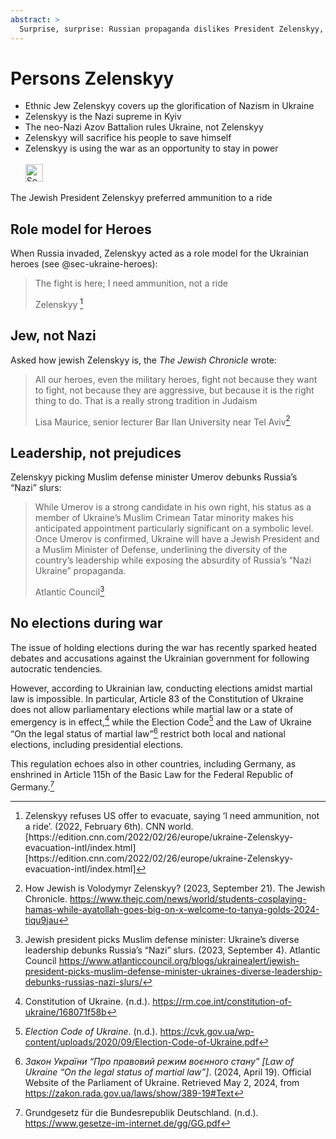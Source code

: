 ---
abstract: > 
  Surprise, surprise: Russian propaganda dislikes President Zelenskyy, who defends Ukraine successfully for more than three years. Read more. 
---

# Persons Zelenskyy {#sec-persons-zelenskyy}

::: {.callout-caution title="Myth"}
- Ethnic Jew Zelenskyy covers up the glorification of Nazism in Ukraine
- Zelenskyy is the Nazi supreme in Kyiv 
- The neo-Nazi Azov Battalion rules Ukraine, not Zelenskyy
- Zelenskyy will sacrifice his people to save himself
- Zelenskyy is using the war as an opportunity to stay in power
[<br></br>![Search for topic in EUvsDisinfo](../all_common_img/EUvsDisinfo_400x240.jpg){height=2em}](https://euvsdisinfo.eu/disinformation-cases/?text=Volodymyr%20Zelenskyy&sort=relevance)
:::

::: {.callout-tip title="Truth"}
The Jewish President Zelenskyy preferred ammunition to a ride
:::

## Role model for Heroes

When Russia invaded, Zelenskyy acted as a role model for the Ukrainian heroes (see @sec-ukraine-heroes): 

> The fight is here; I need ammunition, not a ride 
>
> Zelenskyy [^persons-zelenskyy-1]


## Jew, not Nazi

Asked how jewish Zelenskyy is, the *The Jewish Chronicle* wrote:

> All our heroes, even the military heroes, fight not because they want to fight, not because they are aggressive, but because it is the right thing to do. That is a really strong tradition in Judaism 
>
> Lisa Maurice, senior lecturer Bar Ilan University near Tel Aviv[^persons-zelenskyy-2]

## Leadership, not prejudices

Zelenskyy picking Muslim defense minister Umerov debunks Russia’s “Nazi” slurs:

> While Umerov is a strong candidate in his own right, his status as a member of Ukraine’s Muslim Crimean Tatar minority makes his anticipated appointment particularly significant on a symbolic level. Once Umerov is confirmed, Ukraine will have a Jewish President and a Muslim Minister of Defense, underlining the diversity of the country’s leadership while exposing the absurdity of Russia’s “Nazi Ukraine” propaganda.
> 
> Atlantic Council[^persons-zelenskyy-3] 


## No elections during war

The issue of holding elections during the war has recently sparked heated debates and accusations against the Ukrainian government for following autocratic tendencies.

However, according to Ukrainian law, conducting elections amidst martial law is impossible. In particular, Article 83 of the Constitution of Ukraine does not allow parliamentary elections while martial law or a state of emergency is in effect,[^persons-zelenskyy-4] while the Election Code[^persons-zelenskyy-5] and the Law of Ukraine "On the legal status of martial law"[^persons-zelenskyy-6] restrict both local and national elections, including presidential elections.

This regulation echoes also in other countries, including Germany, as enshrined in Article 115h of the Basic Law for the Federal Republic of Germany.[^persons-zelenskyy-7]


[^persons-zelenskyy-4]:  Constitution of Ukraine. (n.d.). [https://rm.coe.int/constitution-of-ukraine/168071f58b](https://rm.coe.int/constitution-of-ukraine/168071f58b)

[^persons-zelenskyy-5]:  *Election Code of Ukraine*. (n.d.). [https://cvk.gov.ua/wp-content/uploads/2020/09/Election-Code-of-Ukraine.pdf](https://cvk.gov.ua/wp-content/uploads/2020/09/Election-Code-of-Ukraine.pdf)

[^persons-zelenskyy-6]:  *Закон України “Про правовий режим воєнного стану” \[Law of Ukraine “On the legal status of martial law”\]*. (2024, April 19). Official Website of the Parliament of Ukraine. Retrieved May 2, 2024, from [https://zakon.rada.gov.ua/laws/show/389-19\#Text](https://zakon.rada.gov.ua/laws/show/389-19\#Text)

[^persons-zelenskyy-7]:  Grundgesetz für die Bundesrepublik Deutschland. (n.d.). [https://www.gesetze-im-internet.de/gg/GG.pdf](https://www.gesetze-im-internet.de/gg/GG.pdf)

[^persons-zelenskyy-1]: Zelenskyy refuses US offer to evacuate, saying ‘I need ammunition, not a ride’. (2022, February 6th). CNN world. [https://edition.cnn.com/2022/02/26/europe/ukraine-Zelenskyy-evacuation-intl/index.html][https://edition.cnn.com/2022/02/26/europe/ukraine-Zelenskyy-evacuation-intl/index.html]

[^persons-zelenskyy-2]: How Jewish is Volodymyr Zelenskyy? (2023, September 21). The Jewish Chronicle. [https://www.thejc.com/news/world/students-cosplaying-hamas-while-ayatollah-goes-big-on-x-welcome-to-tanya-golds-2024-tiqu9jau](https://www.thejc.com/news/world/students-cosplaying-hamas-while-ayatollah-goes-big-on-x-welcome-to-tanya-golds-2024-tiqu9jau)

[^persons-zelenskyy-3]: Jewish president picks Muslim defense minister: Ukraine’s diverse leadership debunks Russia’s “Nazi” slurs. (2023, September 4). Atlantic Council [https://www.atlanticcouncil.org/blogs/ukrainealert/jewish-president-picks-muslim-defense-minister-ukraines-diverse-leadership-debunks-russias-nazi-slurs/](https://www.atlanticcouncil.org/blogs/ukrainealert/jewish-president-picks-muslim-defense-minister-ukraines-diverse-leadership-debunks-russias-nazi-slurs/)


